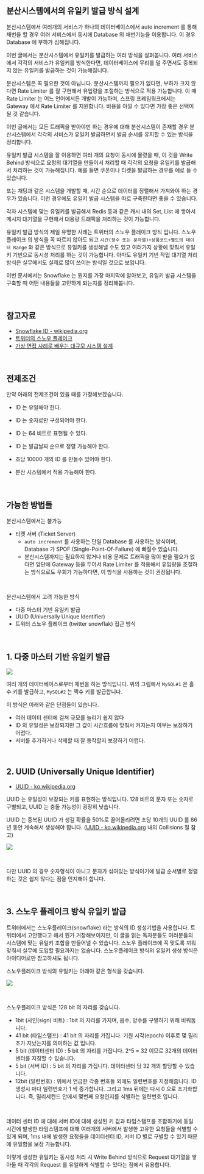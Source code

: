 ## 분산시스템에서의 유일키 발급 방식 설계 

분산시스템에서 여러개의 서비스가 하나의 데이터베이스에서 auto increment 를 통해 채번을 할 경우 여러 서비스에서 동시에 Database 의 채번기능을 이용합니다. 이 경우 Database 에 부하가 심해집니다.<br/>

이번 글에서는 분산시스템에서 유일키를 발급하는 여러 방식을 살펴봅니다. 여러 서비스에서 각각의 서비스가 유일키를 방식한다면, 데이터베이스에 무리를 덜 주면서도 중복되지 않는 유일키를 발급하는 것이 가능해집니다.<br/>

분산시스템은 꼭 필요한 것이 아닙니다. 분산시스템까지 필요가 없다면, 부하가 크지 않다면 Rate Limiter 를 잘 구현해서 유입량을 조절하는 방식으로 적용 가능합니다. 이 때 Rate Limiter 는 어느 언어에서든 개발이 가능하며, 스프링 프레임워크에서는 Gateway 에서 Rate Limiter 를 지원합니다. 비용을 아낄 수 있다면 가장 좋은 선택이 될 것 같습니다.<br/>

이번 글에서는 모든 트래픽을 받아야만 하는 경우에 대해 분산시스템이 존재할 경우 분산시스템에서 각각의 서비스가 유일키 발급하면서 발급 순서를 유지할 수 있는 방식을 정리합니다.<br/>

유일키 발급 시스템을 잘 이용하면 여러 개의 요청이 동시에 몰렸을 때, 이 것을 Write Behind 방식으로 요청의 대기열을 만들어서 처리할 때 각각의 요청을 유일키를 발급해서 처리하는 것이 가능해집니다. 예를 들면 쿠폰이나 티켓을 발급하는 경우를 예로 들 수 있습니다.<br/>

또는 채팅과 같은 시스템을 개발할 때, 시간 순으로 데이터를 정렬해서 가져와야 하는 경우가 있습니다. 이런 경우에도 유일키 발급 시스템을 따로 구축한다면 좋을 수 있습니다. <br/>

각자 시스템에 맞는 유일키를 발급해서 Redis 등과 같은 캐시 내의 Set, List 에 쌓아서 메시지 대기열을 구현해서 대용량 트래픽을 처리하는 것이 가능합니다. <BR/>

유일키 발급 방식의 제일 유명한 사례는 트위터의 스노우 플레이크 방식 입니다. 스노우플레이크 의 방식을 꼭 따르지 않아도 되고 `시간(정수 또는 문자열)+상품코드+별도의 데이터 Range` 와 같은 방식으로 유일키를 생성해낼 수도 있고 여러가지 상황에 맞춰서 유일키 기반으로 동시성 처리를 하는 것이 가능합니다. 아마도 유일키 기반 작업 대기열 처리 방식은 실무에서도 실제로 많이 쓰이는 방식일 것으로 보입니다. <br/>

이번 문서에서는 Snowflake 는 뭔지를 가장 마지막에 알아보고, 유일키 발급 시스템을 구축할 때 어떤 내용들을 고민하게 되는지를 정리해봅니다.<br/>

<br/>



## 참고자료

- [Snowflake ID - wikipedia.org](https://en.wikipedia.org/wiki/Snowflake_ID)
- [트위터의 스노우 플레이크](https://www.google.com/search?q=%ED%8A%B8%EC%9C%84%ED%84%B0+%EC%8A%A4%EB%85%B8%EC%9A%B0%ED%94%8C%EB%A0%88%EC%9D%B4%ED%81%AC&oq=%ED%8A%B8%EC%9C%84%ED%84%B0+%EC%8A%A4%EB%85%B8%EC%9A%B0%ED%94%8C%EB%A0%88%EC%9D%B4%ED%81%AC&gs_lcrp=EgZjaHJvbWUyCQgAEEUYORiABDIKCAEQABiABBiiBDIICAIQABgIGB7SAQg2ODY5ajBqN6gCALACAA&sourceid=chrome&ie=UTF-8)
- [가상 면접 사례로 배우는 대규모 시스템 설계](https://product.kyobobook.co.kr/detail/S000001033116)

<br/>




## 전제조건

만약 아래의 전제조건이 있을 때를 가정해보겠습니다.

- ID 는 유일해야 한다.
- ID 는 숫자로만 구성되어야 한다.
- ID 는 64 비트로 표현될 수 있다.
- ID 는 발급날짜 순으로 정렬 가능해야 한다.
- 초당 10000 개의 ID 를 만들수 있어야 한다.

- 분산 시스템에서 적용 가능해야 한다.

<br/>



## 가능한 방법들

분산시스템에서는 불가능

- 티켓 서버 (Ticket Server) 
  - `auto increment` 를 사용하는 단일 Database 를 사용하는 방식이며, Database 가 SPOF (Single-Point-Of-Failure) 에 빠질수 있습니다. 
  - 분산시스템까지는 필요하지 않거나 비용 문제로 트래픽을 많이 받을 필요가 없다면 앞단에 Gateway 등을 두어서 Rate Limiter 를 적용해서 유입량을 조절하는 방식으로도 우회가 가능하다면, 이 방식을 사용하는 것이 권장됩니다.


<br/>



분산시스템에서 고려 가능한 방식

- 다중 마스터 기반 유일키 발급
- UUID (Universally Unique Identifier)
- 트위터 스노우 플레이크 (twitter snowflak) 접근 방식

<br/>



## 1\. 다중 마스터 기반 유일키 발급

![](./img/unique-key-in-distributed-system/multiple-master-1.png)



여러 개의 데이터베이스로부터 채번을 하는 방식입니다. 위의 그림에서 `MySQL#1` 은 홀수 키를 발급하고, `MySQL#2` 는 짝수 키를 발급합니다.<br/>

이 방식은 아래와 같은 단점들이 있습니다.

- 여러 데이터 센터에 걸쳐 규모를 늘리기 쉽지 않다
- ID 의 유일성은 보장되지만 그 값이 시간흐름에 맞춰서 커지는지 여부는 보장하기 어렵다.
- 서버를 추가하거나 삭제할 때 잘 동작할지 보장하기 어렵다.

<br/>



## 2\. UUID (Universally Unique Identifier)

- [UUID - ko.wikipedia.org](https://ko.wikipedia.org/wiki/%EB%B2%94%EC%9A%A9_%EA%B3%A0%EC%9C%A0_%EC%8B%9D%EB%B3%84%EC%9E%90)

UUID 는 유일성이 보장되는 키를 표현하는 방식입니다. 128 비트의 문자 또는 숫자로 구별되고, UUID 는 충돌 가능성이 굉장히 낮습니다.<br/>

UUID 는 중복된 UUID 가 생길 확률을 50%로 끌어올리려면 초당 10개의 UUID 를 86년 동안 계속해서 생성해야 합니다. ([UUID - ko.wikipedia.org](https://ko.wikipedia.org/wiki/%EB%B2%94%EC%9A%A9_%EA%B3%A0%EC%9C%A0_%EC%8B%9D%EB%B3%84%EC%9E%90) 내의 Collisions 절 참고)

![](./img/unique-key-in-distributed-system/uuid-1.png)

<br/>



다만 UUID 의 경우 숫자형식이 아니고 문자가 섞여있는 방식이기에 발급 순서별로 정렬하는 것은 쉽지 않다는 점을 인지해야 합니다.<br/>

<br/>



## 3\. 스노우 플레이크 방식 유일키 발급

트위터에서는 스노우플레이크(snowflake) 라는 방식의 ID 생성기법을 사용합니다. 트위터에서 고안했다고 해서 뭔가 거창해보이지만, 이 글을 읽는 독자분들도 여러분들의 시스템에 맞는 유일키 조합을 만들어낼 수 있습니다. 스노우 플레이크에 꼭 맞도록 끼워맞춰서 실무에 도입할 필요까지는 없습니다. 스노우플레이크 방식의 유일키 생성 방식은 아이디어로만 참고하셔도 됩니다.<br/>

스노우플레이크 방식의 유일키는 아래아 같은 형식을 갖습니다.

![](./img/unique-key-in-distributed-system/snowflake-1.png)

<br/>



스노우플레이크 방식은 128 bit 의 자리를 갖습니다.

- 1bit (사인(sign) 비트) : 1bit 의 자리를 가지며, 음수, 양수를 구별하기 위해 비워둡니다.
- 41 bit (타임스탬프) : 41 bit 의 자리를 가집니다. 기원 시각(epoch) 이후로 몇 밀리초가 지났는지를 의미하는 값 입니다.
- 5 bit (데이터센터 ID) : 5 bit 의 자리를 가집니다. 2^5 = 32 이므로 32개의 데이터센터를 지칭할 수 있습니다.
- 5 bit (서버 ID) : 5 bit 의 자리를 가집니다. 데이터센터 당 32 개의 할당할 수 있습니다.
- 12bit (일련번호) : 위에서 언급한 각종 번호들 외에도 일련번호를 지정해줍니다. ID 생성시 마다 일련번호가 1 씩 증가합니다. 그리고 1ms 뒤에는 다시 0 으로 초기화합니다. 즉, 밀리세컨드 안에서 몇번째 요청인지를 식별하는 일련번호 입니다.

<br/>



데이터 센터 ID 에 대해 서버 ID에 대해 생성된 키 값과 타임스탬프를 조합하기에 동일 시간에 발생한 타임스탬프에 대해 여러개의 서버에서 발생한 고유한 요청들을 식별할 수 있게 되며, 1ms 내에 발생한 요청들을 데이터센터 ID, 서버 ID 별로 구별할 수 있기 때문에 유일함을 보장 가능합니다.<br/>



이렇게 생성한 유일키는 동시성 처리 시 Write Behind 방식으로 Request 대기열을 쌓아둘 때 각각의 Request 를 유일하게 식별할 수 있다는 점에서 유용합니다.<br/>

<br/>







